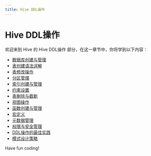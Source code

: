 ```yaml
---
title: Hive DDL操作
---
```


# Hive DDL操作

欢迎来到 Hive 的 Hive DDL操作 部分，在这一章节中，你将学到以下内容：

- [数据库创建与管理](./0-database-creation-and-management.mdx)
- [表创建语法详解](./1-detailed-explanation-of-table-creation-syntax.mdx)
- [表修改操作](./2-table-modification-operations.mdx)
- [分区管理](./3-partition-management.mdx)
- [索引创建与管理](./4-index-creation-and-management.mdx)
- [约束设置](./5-constraint-settings.mdx)
- [表删除与截断](./6-table-deletion-and-truncation.mdx)
- [视图操作](./7-view-operations.mdx)
- [函数创建与管理](./8-function-creation-and-management.mdx)
- [宏定义](./9-macro-definition.mdx)
- [元数据管理](./10-metadata-management.mdx)
- [权限与安全管理](./11-permission-and-security-management.mdx)
- [DDL操作的最佳实践](./12-best-practices-for-ddl-operations.mdx)
- [模式设计策略](./13-schema-design-strategy.mdx)

Have fun coding!